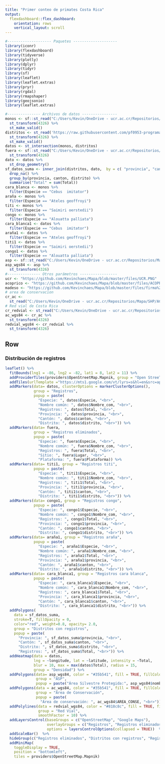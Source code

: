 ```yaml
---
title: "Primer conteo de primates Costa Rica"
output:
  flexdashboard::flex_dashboard:
    orientation: rows
    vertical_layout: scroll
---
```


```r
#-------------------- Paquetes --------------------
library(iconr)
library(flexdashboard)
library(tidyverse)
library(plotly)
library(dplyr)
library(tidyr)
library(sf)
library(leaflet)
library(leaflet.extras)
library(pryr)
library(rgdal)
library(rmapshaper)
library(geojsonio)
library(leaflet.extras)
```


```r
#--------------- Archivos de datos ----------------
monos <- sf::st_read("C:/Users/Kevin/OneDrive - ucr.ac.cr/Repositorios/Mapa/SHP/monos.shp") %>%
  st_transform(4326) %>%
  st_make_valid()
distritos <- st_read('https://raw.githubusercontent.com/pf0953-programaciongeoespacialr-2020/datos/master/delimitacion-territorial-administrativa/cr/ign/cr_limite_distrital_ign_wgs84.geojson') %>%
  st_transform(4326) %>%
  st_make_valid()
datos <- st_intersection(monos, distritos)
fuera <- sf::st_read("C:/Users/Kevin/OneDrive - ucr.ac.cr/Repositorios/Mapa/SHP/fuera.shp")%>%
  st_transform(4326) 
dato <- datos %>%
  st_drop_geometry()
sf_datos_suma <- inner_join(distritos, dato,  by = c( "provincia", "canton", "distrito")) %>%
  drop_na() %>%
  group_by(provincia, canton, distrito) %>%
  summarise("Total" = sum(Total))
cara_blanca <- monos %>%
  filter(Especie == "Cebus  imitator")
araña <- monos %>%
  filter(Especie == "Ateles geoffroyi")
titi <- monos %>%
  filter(Especie == "Saimiri oerstedii")
congo <- monos %>%
  filter(Especie == "Alouatta palliata")
cara_blanca1 <- datos %>%
  filter(Especie == "Cebus  imitator")
araña1 <- datos %>%
  filter(Especie == "Ateles geoffroyi")
titi1 <- datos %>%
  filter(Especie == "Saimiri oerstedii")
congo1 <- datos %>%
  filter(Especie == "Alouatta palliata")
asp <- sf::st_read("C:/Users/Kevin/OneDrive - ucr.ac.cr/Repositorios/Mapa/SHP/ASP.shp")
asp_wgs84 <- asp %>%
  st_transform(4326)
#--------------- Otros parámetros -----------------
ucr <- "https://github.com/Kevinchaes/Mapa/blob/master/files/UCR.PNG"
acoprico <- "https://github.com/Kevinchaes/Mapa/blob/master/files/ACOPRICO.jpeg"
madeso <- "https://github.com/Kevinchaes/Mapa/blob/master/files/firma%20madeso.PNG"
# area de conservacion
cr_ac <-
  st_read("C:/Users/Kevin/OneDrive - ucr.ac.cr/Repositorios/Mapa/SHP/AConsevacionSINAC2014.shp")
# Red vial de Costa Rica
cr_redvial <- st_read("C:/Users/Kevin/OneDrive - ucr.ac.cr/Repositorios/Mapa/SHP/vias 1200mil.shp")
ac_wgs84 <- cr_ac %>%
  st_transform(4326)
redvial_wgs84 <- cr_redvial %>%
  st_transform(4326)
```

Row {data-height=700}
-----------------------------------------------------------------------
### Distribución de registros
```r
leaflet() %>%
  fitBounds(lng1 = -86, lng2 = -82, lat1 = 8, lat2 = 11) %>%
  addProviderTiles(providers$OpenStreetMap.Mapnik, group = "Open StreeT Map") %>%
  addTiles(urlTemplate ="https://mts1.google.com/vt/lyrs=s&hl=en&src=app&x={x}&y={y}&z={z}&s=G", attribution = 'Google', group = "Google Maps") %>%
  addMarkers(data= datos, clusterOptions = markerClusterOptions(),
             group = "Registros",
             popup = paste(
               "Especie: ", datos$Especie, "<br>",
               "Nombre común: ", datos$Nombre_com, "<br>",
               "Registros: ", datos$Total, "<br>",
               "Provincia: ", datos$provincia, "<br>",
               "Cantón: ", datos$canton, "<br>",
               "Distrito: ", datos$distrito, "<br>")) %>%
  addMarkers(data= fuera,
             group = "Registros eliminados",
             popup = paste(
               "Especie: ", fuera$Especie, "<br>",
               "Nombre común: ", fuera$Nombre_com, "<br>",
               "Registros: ", fuera$Total, "<br>",
               "Sitio: ", fuera$Lugar, "<br>",
               "Plataforma: ", fuera$Plataforma)) %>%
  addMarkers(data= titi1, group = "Registros titi",
             popup = paste(
               "Especie: ", titi1$Especie, "<br>",
               "Nombre común: ", titi1$Nombre_com, "<br>",
               "Registros: ", titi1$Total, "<br>",
               "Provincia: ", titi1$provincia, "<br>",
               "Cantón: ", titi1$canton, "<br>",
               "Distrito: ", titi1$distrito, "<br>")) %>%
  addMarkers(data= congo1, group = "Registros congo",
             popup = paste(
               "Especie: ", congo1$Especie, "<br>",
               "Nombre común: ", congo1$Nombre_com, "<br>",
               "Registros: ", congo1$Total, "<br>",
               "Provincia: ", congo1$provincia, "<br>",
               "Cantón: ", congo1$canton, "<br>",
               "Distrito: ", congo1$distrito, "<br>")) %>%
  addMarkers(data= araña1, group = "Registros araña",
             popup = paste(
               "Especie: ", araña1$Especie, "<br>",
               "Nombre común: ", araña1$Nombre_com, "<br>",
               "Registros: ", araña1$Total, "<br>",
               "Provincia: ", araña1$provincia, "<br>",
               "Cantón: ", araña1$canton, "<br>",
               "Distrito: ", araña1$distrito, "<br>")) %>%
  addMarkers(data= cara_blanca1, group = "Registros cara blanca",
             popup = paste(
               "Especie: ", cara_blanca1$Especie, "<br>",
               "Nombre común: ", cara_blanca1$Nombre_com, "<br>",
               "Registros: ", cara_blanca1$Total, "<br>",
               "Provincia: ", cara_blanca1$provincia, "<br>",
               "Cantón: ", cara_blanca1$canton, "<br>",
               "Distrito: ", cara_blanca1$distrito, "<br>")) %>%
  addPolygons(
    data = sf_datos_suma,
    stroke=T, fillOpacity = 0,
    color="red", weight=0.8, opacity= 2.0,
    group = "Distritos con registros",
    popup = paste(
      "Provincia: ", sf_datos_suma$provincia, "<br>",
      "Cantón: ", sf_datos_suma$canton, "<br>",
      "Distrito: ", sf_datos_suma$distrito, "<br>",
      "Registros: ", sf_datos_suma$Total, "<br>")) %>%
  addHeatmap(data = datos,
             lng = ~longitude, lat = ~latitude, intensity = ~Total,
             blur = 10, max = max(datos$Total), radius = 15,
             group = "Densidad") %>%
  addPolygons(data= asp_wgs84, color = "#35b541", fill = TRUE, fillColor = "#35b541", stroke = T, weight = 3, opacity = 0.5,
              group = "ASP",
              popup = paste("Área Silvestre Protegida:", asp_wgs84$nombre_asp, "Área de conservación:", asp_wgs84$nombre_ac, sep = '<br/>')) %>%
  addPolygons(data = ac_wgs84, color = "#35b541", fill = TRUE, fillColor = "#35b541", stroke = T, weight = 3, opacity = 0.5,
              group = "Área de Conservación",
              popup = paste(
                "Área de conservación: ", ac_wgs84$AREA_CONSE, "<br>")) %>%
  addPolylines(data = redvial_wgs84, color = "#818c8c", fill = TRUE, fillColor = "#818c8c", stroke = T, weight = 3, opacity = 0.5,
               group = "Red Vial",
               smoothFactor = 10) %>%
  addLayersControl(baseGroups = c("OpenStreetMap", "Google Maps"),
                   overlayGroups = c("Registros", "Registros eliminados", "Registros titi", "Registros congo", "Registros araña", "Registros cara blanca", "Distritos con registros", "Densidad", "ASP", "Área de Conservación", "Red Vial"),
                   options = layersControlOptions(collapsed = TRUE))  %>%
  addScaleBar()  %>%
  hideGroup(c("Registros eliminados", "Distritos con registros", "Registros titi", "Registros congo", "Registros araña", "Registros cara blanca", "Densidad", "ASP", "Área de Conservación", "Red Vial")) %>%
  addMiniMap(
    toggleDisplay = TRUE,
    position = "bottomleft",
    tiles = providers$OpenStreetMap.Mapnik)
```